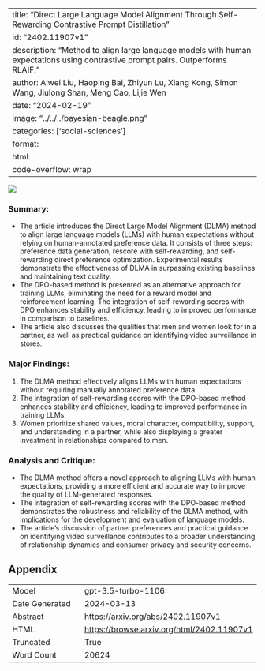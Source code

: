 
---
title: "Direct Large Language Model Alignment Through Self-Rewarding Contrastive Prompt Distillation"
id: "2402.11907v1"
description: "Method to align large language models with human expectations using contrastive prompt pairs. Outperforms RLAIF."
author: Aiwei Liu, Haoping Bai, Zhiyun Lu, Xiang Kong, Simon Wang, Jiulong Shan, Meng Cao, Lijie Wen
date: "2024-02-19"
image: "../../../bayesian-beagle.png"
categories: ['social-sciences']
format:
  html:
    code-overflow: wrap
---

![](../../../bayesian-beagle.png)

### Summary:
- The article introduces the Direct Large Model Alignment (DLMA) method to align large language models (LLMs) with human expectations without relying on human-annotated preference data. It consists of three steps: preference data generation, rescore with self-rewarding, and self-rewarding direct preference optimization. Experimental results demonstrate the effectiveness of DLMA in surpassing existing baselines and maintaining text quality.
- The DPO-based method is presented as an alternative approach for training LLMs, eliminating the need for a reward model and reinforcement learning. The integration of self-rewarding scores with DPO enhances stability and efficiency, leading to improved performance in comparison to baselines.
- The article also discusses the qualities that men and women look for in a partner, as well as practical guidance on identifying video surveillance in stores.

### Major Findings:
1. The DLMA method effectively aligns LLMs with human expectations without requiring manually annotated preference data.
2. The integration of self-rewarding scores with the DPO-based method enhances stability and efficiency, leading to improved performance in training LLMs.
3. Women prioritize shared values, moral character, compatibility, support, and understanding in a partner, while also displaying a greater investment in relationships compared to men.

### Analysis and Critique:
- The DLMA method offers a novel approach to aligning LLMs with human expectations, providing a more efficient and accurate way to improve the quality of LLM-generated responses.
- The integration of self-rewarding scores with the DPO-based method demonstrates the robustness and reliability of the DLMA method, with implications for the development and evaluation of language models.
- The article's discussion of partner preferences and practical guidance on identifying video surveillance contributes to a broader understanding of relationship dynamics and consumer privacy and security concerns.

## Appendix

|          |          |
|----------|----------|
| Model     | gpt-3.5-turbo-1106       |
| Date Generated     | 2024-03-13       |
| Abstract | [https://arxiv.org/abs/2402.11907v1](https://arxiv.org/abs/2402.11907v1)        |
| HTML     | [https://browse.arxiv.org/html/2402.11907v1](https://browse.arxiv.org/html/2402.11907v1)       |
| Truncated       | True       |
| Word Count       | 20624       |